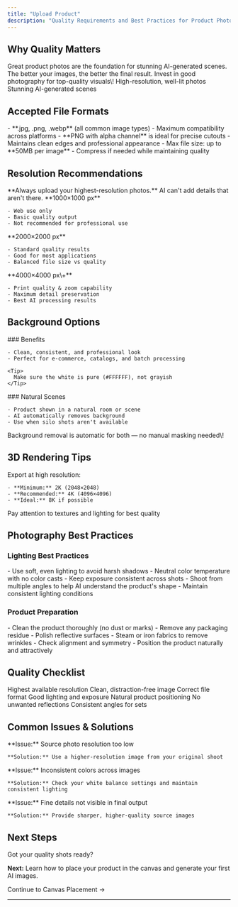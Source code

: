 ```yaml
---
title: "Upload Product"
description: "Quality Requirements and Best Practices for Product Photography"
---
```


## Why Quality Matters

<Card title="Foundation for Success" icon="camera">
  Great product photos are the foundation for stunning AI-generated scenes. The better your images, the better the final result. Invest in good photography for top-quality visuals\!
</Card>

<CardGroup cols={2}>
  <Card title="Input Quality" icon="arrow-up">
    High-resolution, well-lit photos
  </Card>
  <Card title="Output Quality" icon="sparkles">
    Stunning AI-generated scenes
  </Card>
</CardGroup>

## Accepted File Formats

<Accordion title="File Format Details">
  <AccordionGroup>
    <Accordion title="Supported Formats">
      - **.jpg, .png, .webp** (all common image types)
      - Maximum compatibility across platforms
    </Accordion>
    <Accordion title="Transparency Support">
      - **PNG with alpha channel** is ideal for precise cutouts
      - Maintains clean edges and professional appearance
    </Accordion>
    <Accordion title="Size Limitations">
      - Max file size: up to **50MB per image**
      - Compress if needed while maintaining quality
    </Accordion>
  </AccordionGroup>
</Accordion>

## Resolution Recommendations

<Warning>
  **Always upload your highest-resolution photos.** AI can't add details that aren't there.
</Warning>

<Tabs>
  <Tab title="Minimum">
    **1000×1000 px**

    - Web use only
    - Basic quality output
    - Not recommended for professional use
  </Tab>
  <Tab title="Recommended">
    **2000×2000 px**

    - Standard quality results
    - Good for most applications
    - Balanced file size vs quality
  </Tab>
  <Tab title="Optimal">
    **4000×4000 px\+**

    - Print quality & zoom capability
    - Maximum detail preservation
    - Best AI processing results
  </Tab>
</Tabs>

## Background Options

<CardGroup cols={2}>
  <Card title="White Background (Silo)" icon="circle">
    ### Benefits

    - Clean, consistent, and professional look
    - Perfect for e-commerce, catalogs, and batch processing

    <Tip>
      Make sure the white is pure (#FFFFFF), not grayish
    </Tip>
  </Card>
  <Card title="Lifestyle Shots" icon="home">
    ### Natural Scenes

    - Product shown in a natural room or scene
    - AI automatically removes background
    - Use when silo shots aren't available
  </Card>
</CardGroup>

<Info>
  Background removal is automatic for both — no manual masking needed\!
</Info>

## 3D Rendering Tips

<Steps>
  <Step title="Export Resolution">
    Export at high resolution:

    - **Minimum:** 2K (2048×2048)
    - **Recommended:** 4K (4096×4096)
    - **Ideal:** 8K if possible
  </Step>
  <Step title="Quality Focus">
    Pay attention to textures and lighting for best quality
  </Step>
</Steps>

## Photography Best Practices

### Lighting Best Practices

<AccordionGroup>
  <Accordion title="Lighting Setup">
    - Use soft, even lighting to avoid harsh shadows
    - Neutral color temperature with no color casts
    - Keep exposure consistent across shots
  </Accordion>
  <Accordion title="Shooting Strategy">
    - Shoot from multiple angles to help AI understand the product's shape
    - Maintain consistent lighting conditions
  </Accordion>
</AccordionGroup>

### Product Preparation

<Tabs>
  <Tab title="Cleaning">
    - Clean the product thoroughly (no dust or marks)
    - Remove any packaging residue
    - Polish reflective surfaces
  </Tab>
  <Tab title="Styling">
    - Steam or iron fabrics to remove wrinkles
    - Check alignment and symmetry
    - Position the product naturally and attractively
  </Tab>
</Tabs>

## Quality Checklist

<Check>
  Highest available resolution
</Check>

<Check>
  Clean, distraction-free image
</Check>

<Check>
  Correct file format
</Check>

<Check>
  Good lighting and exposure
</Check>

<Check>
  Natural product positioning
</Check>

<Check>
  No unwanted reflections
</Check>

<Check>
  Consistent angles for sets
</Check>

## Common Issues & Solutions

<AccordionGroup>
  <Accordion title="Blurry Images" icon="magnifying-glass">
    **Issue:** Source photo resolution too low

    **Solution:** Use a higher-resolution image from your original shoot
  </Accordion>
  <Accordion title="Color Shifts" icon="palette">
    **Issue:** Inconsistent colors across images

    **Solution:** Check your white balance settings and maintain consistent lighting
  </Accordion>
  <Accordion title="Lost Details" icon="file-lines">
    **Issue:** Fine details not visible in final output

    **Solution:** Provide sharper, higher-quality source images
  </Accordion>
</AccordionGroup>

## Next Steps

<Card title="Ready to Generate?" icon="rocket">
  Got your quality shots ready?

  **Next:** Learn how to place your product in the canvas and generate your first AI images.

  Continue to Canvas Placement →
</Card>

---

<Snippet file="support-contact.mdx" />